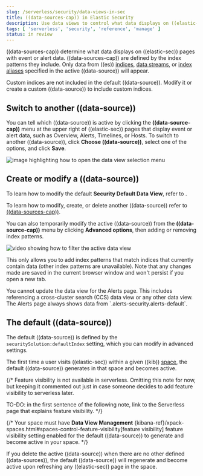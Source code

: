 ```yaml
---
slug: /serverless/security/data-views-in-sec
title: ((data-sources-cap)) in Elastic Security
description: Use data views to control what data displays on ((elastic-sec)) pages with event or alert data.
tags: [ 'serverless', 'security', 'reference', 'manage' ]
status: in review
---
```


<DocBadge template="technical preview" />
<div id="data-views-in-sec"></div>

((data-sources-cap)) determine what data displays on ((elastic-sec)) pages with event or alert data.
((data-sources-cap)) are defined by the index patterns they include.
Only data from ((es)) [indices](((ref))/documents-indices.html), [data streams](((ref))/data-streams.html), or [index aliases](((ref))/alias.html) specified in the active ((data-source)) will appear.

<DocCallOut title="Important" color="warning">
Custom indices are not included in the <DocLink slug="/serverless/security/data-views-in-sec" section="the-default-((data-source))">default ((data-source))</DocLink>. Modify it or create a custom ((data-source)) to include custom indices.
</DocCallOut>

## Switch to another ((data-source))

You can tell which ((data-source)) is active by clicking the **((data-source-cap))** menu at the upper right of ((elastic-sec)) pages that display event or alert data, such as Overview, Alerts, Timelines, or Hosts.
To switch to another ((data-source)), click **Choose ((data-source))**, select one of the options, and click **Save**.

![image highlighting how to open the data view selection menu](../images/data-views-in-sec/-getting-started-dataview-button-highlighted.png)

## Create or modify a ((data-source))

To learn how to modify the default **Security Default Data View**, refer to <DocLink slug="/serverless/security/advanced-settings" section="update-sec-indices" />.

To learn how to modify, create, or delete another ((data-source)) refer to [((data-sources-cap))](((kibana-ref))/data-views.html).

You can also temporarily modify the active ((data-source)) from the **((data-source-cap))** menu by clicking **Advanced options**, then adding or removing index patterns.

![video showing how to filter the active data view](../images/data-views-in-sec/-getting-started-dataview-filter-example.gif)

This only allows you to add index patterns that match indices that currently contain data (other index patterns are unavailable). Note that any changes made are saved in the current browser window and won't persist if you open a new tab.

<DocCallOut title="Note">
    You cannot update the data view for the Alerts page. This includes referencing a cross-cluster search (CCS) data view or any other data view. The Alerts page always shows data from `.alerts-security.alerts-default`.
</DocCallOut>

<div id="default-data-view-security"></div>

## The default ((data-source))

The default ((data-source)) is defined by the `securitySolution:defaultIndex` setting, which you can modify in <DocLink slug="/serverless/security/advanced-settings">advanced settings</DocLink>.

The first time a user visits ((elastic-sec)) within a given ((kib)) [space](((kibana-ref))/xpack-spaces.html), the default ((data-source)) generates in that space and becomes active.

{/* Feature visibility is not available in serverless. Omitting this note for now, but keeping it commented out just in case someone decides to add feature visibility to serverless later.

TO-DO: in the first sentence of the following note, link to the Serverless page that explains feature visibility. */}

{/* <DocCallOut title="Note">
    Your space must have **Data View Management** {kibana-ref}/xpack-spaces.html#spaces-control-feature-visibility[feature visibility] feature visibility setting enabled for the default ((data-source)) to generate and become active in your space. 
</DocCallOut> */}

If you delete the active ((data-source)) when there are no other defined ((data-sources)), the default ((data-source)) will regenerate and become active upon refreshing any ((elastic-sec)) page in the space.

